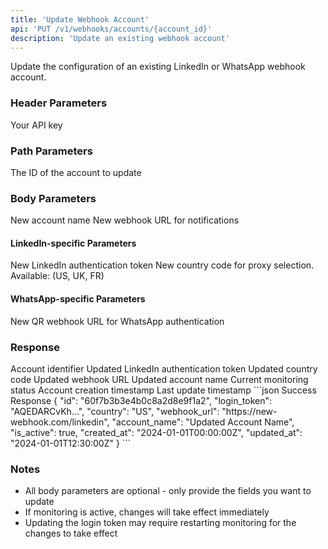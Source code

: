 ```yaml
---
title: 'Update Webhook Account'
api: 'PUT /v1/webhooks/accounts/{account_id}'
description: 'Update an existing webhook account'
---
```


Update the configuration of an existing LinkedIn or WhatsApp webhook account.

### Header Parameters

<ParamField header="x-api-key" type="string" required>
  Your API key
</ParamField>

### Path Parameters

<ParamField path="account_id" type="string" required>
  The ID of the account to update
</ParamField>

### Body Parameters

<ParamField body="account_name" type="string">
  New account name
</ParamField>

<ParamField body="webhook_url" type="string">
  New webhook URL for notifications
</ParamField>

#### LinkedIn-specific Parameters

<ParamField body="login_token" type="string">
  New LinkedIn authentication token
</ParamField>

<ParamField body="country" type="string">
  New country code for proxy selection. Available: (US, UK, FR)
</ParamField>

#### WhatsApp-specific Parameters

<ParamField body="qr_webhook_url" type="string">
  New QR webhook URL for WhatsApp authentication
</ParamField>

### Response

<ResponseField name="id" type="string">
  Account identifier
</ResponseField>

<ResponseField name="login_token" type="string">
  Updated LinkedIn authentication token
</ResponseField>

<ResponseField name="country" type="string">
  Updated country code
</ResponseField>

<ResponseField name="webhook_url" type="string">
  Updated webhook URL
</ResponseField>

<ResponseField name="account_name" type="string">
  Updated account name
</ResponseField>

<ResponseField name="is_active" type="boolean">
  Current monitoring status
</ResponseField>

<ResponseField name="created_at" type="string">
  Account creation timestamp
</ResponseField>

<ResponseField name="updated_at" type="string">
  Last update timestamp
</ResponseField>

<ResponseExample>
```json Success Response
{
  "id": "60f7b3b3e4b0c8a2d8e9f1a2",
  "login_token": "AQEDARCvKh...",
  "country": "US",
  "webhook_url": "https://new-webhook.com/linkedin",
  "account_name": "Updated Account Name",
  "is_active": true,
  "created_at": "2024-01-01T00:00:00Z",
  "updated_at": "2024-01-01T12:30:00Z"
}
```
</ResponseExample>

### Notes
- All body parameters are optional - only provide the fields you want to update
- If monitoring is active, changes will take effect immediately
- Updating the login token may require restarting monitoring for the changes to take effect
